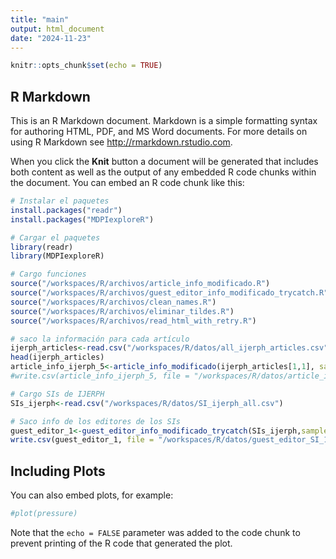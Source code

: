 ---
title: "main"
output: html_document
date: "2024-11-23"
---

```{r setup, include=FALSE}
knitr::opts_chunk$set(echo = TRUE)
```

## R Markdown

This is an R Markdown document. Markdown is a simple formatting syntax for authoring HTML, PDF, and MS Word documents. For more details on using R Markdown see <http://rmarkdown.rstudio.com>.

When you click the **Knit** button a document will be generated that includes both content as well as the output of any embedded R code chunks within the document. You can embed an R code chunk like this:

```{r cars}
# Instalar el paquetes
install.packages("readr")
install.packages("MDPIexploreR")

# Cargar el paquetes
library(readr)
library(MDPIexploreR)
```

```{r cars}
# Cargo funciones
source("/workspaces/R/archivos/article_info_modificado.R")
source("/workspaces/R/archivos/guest_editor_info_modificado_trycatch.R")
source("/workspaces/R/archivos/clean_names.R")
source("/workspaces/R/archivos/eliminar_tildes.R")
source("/workspaces/R/archivos/read_html_with_retry.R")
```

```{r cars}
# saco la información para cada artículo
ijerph_articles<-read.csv("/workspaces/R/datos/all_ijerph_articles.csv")
head(ijerph_articles)
article_info_ijerph_5<-article_info_modificado(ijerph_articles[1,1], sample=5)
#write.csv(article_info_ijerph_5, file = "/workspaces/R/datos/article_info_ijerph_5.csv", row.names = FALSE)
```


```{r cars}
# Cargo SIs de IJERPH
SIs_ijerph<-read.csv("/workspaces/R/datos/SI_ijerph_all.csv")

# Saco info de los editores de los SIs
guest_editor_1<-guest_editor_info_modificado_trycatch(SIs_ijerph,sample=1:1)
write.csv(guest_editor_1, file = "/workspaces/R/datos/guest_editor_SI_1.csv", row.names = FALSE)
```
## Including Plots

You can also embed plots, for example:

```{r pressure, echo=FALSE}
#plot(pressure)
```

Note that the `echo = FALSE` parameter was added to the code chunk to prevent printing of the R code that generated the plot.
